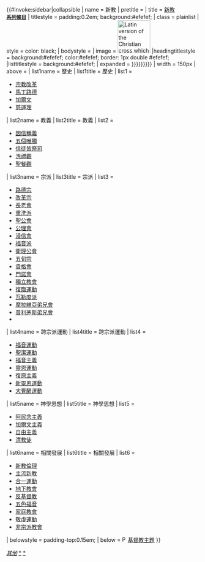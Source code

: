 {{#invoke:sidebar|collapsible
| name = 新教
| pretitle = 
| title = [[新教]]<br /><span style="font-size:small;">[[:Category:基督教新教|'''系列條目''']]</span>
| titlestyle = padding:0.2em; background:#efefef;
| class = plainlist
| style = color: black;
| bodystyle =
| image = [[File:Christian cross.svg|85px|frameless|Latin version of the Christian cross which is used by virtually all Protestant denominations]]
|headingtitlestyle = background:#efefef; color:#efefef; border: 1px double #efefef;
|listtitlestyle = background:#efefef;
| expanded = {{{expanded|{{{selected|{{{1|{{{state|all}}}}}}}}}}}}
| width = 150px
| above = 
{{center|
*[[基督教神學#新教神學|神學]]
}}
| list1name = 歷史
| list1title = 歷史
| list1 =
* [[宗教改革]]
* [[馬丁路德]]
* [[約翰·加爾文|加爾文]]
* [[烏利希·慈運理|慈運理]]
| list2name = 教義
| list2title = 教義
| list2 =
* [[因信稱義]]
* [[五個唯獨]]
* [[信徒皆祭司]]
* [[洗禮#洗禮信念|洗禮觀]]
* [[聖餐禮#信義宗：真實臨在說|聖餐觀]]
| list3name = 宗派
| list3title = 宗派
| list3 =
* [[路德宗]]
* [[改革宗]]
* [[長老會]]
* [[重洗派]]
* [[聖公會]]
* [[公理會]]
* [[浸信會]]
* [[福音派]]
* [[衛理公會]]
* [[五旬宗]]
* [[貴格會]]
* [[門諾會]]
* [[獨立教會]]
* [[復臨運動]]
* [[瓦勒度派]]
* [[摩拉維亞弟兄會]]
* [[普利茅斯弟兄會]]
* [[Category:基督教新教教派|''其他'']]
| list4name = 跨宗派運動
| list4title = 跨宗派運動
| list4 =
* [[福音主義|福音運動]]
* [[聖潔運動]]
* [[福音主義]]
* [[靈恩運動]]
* [[復原主義]]
* [[新靈恩運動]]
* [[大覺醒運動]]
| list5name = 神學思想
| list5title = 神學思想
| list5 =
* [[阿民念主義]]
* [[加爾文主義]]
* [[自由主義神學|自由主義]]
* [[清教徒]]
| list6name = 相關發展
| list6title = 相關發展
| list6 =
* [[新教倫理]]
* [[主流新教]]
* [[合一運動]]
* [[地下教會]]
* [[反基督教]]
* [[五色福音]]
* [[家庭教會]]
* [[虔敬主義|敬虔運動]]
* [[非宗派教會]]
| belowstyle = padding-top:0.15em;
| below = [[File:P_christianity.svg|15px]][[Portal:基督教|基督教主題]]
}}<noinclude>

[[Category:基督教新教|*]]
[[Category:基督教新教导航模板|*]]
</noinclude>